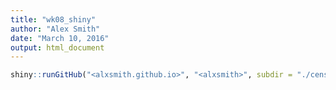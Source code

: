 ```yaml
---
title: "wk08_shiny"
author: "Alex Smith"
date: "March 10, 2016"
output: html_document
---
```


```r
shiny::runGitHub("<alxsmith.github.io>", "<alxsmith>", subdir = "./census-app/")
```

